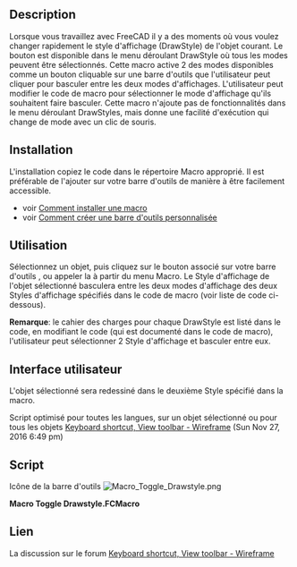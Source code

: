 <languages/>

{{Macro/fr
|Name=Macro Toggle Drawstyle
|Description=Lorsque vous travaillez avec FreeCAD, il arrive que vous souhaitiez changer rapidement le style de dessin de l'objet avec lequel vous travaillez. Cette possibilité est offerte par le menu déroulant Drawstyle qui permet de sélectionner n'importe quel style de dessin. Cette macro rend 2 des styles de dessin disponibles en tant que bouton cliquable sur une barre d'outils que l'utilisateur peut cliquer pour basculer entre les deux styles de dessin. L'utilisateur peut modifier le code de la macro pour sélectionner les deux styles de dessin entre lesquels il souhaite basculer. Il ne s'agit pas d'une fonctionnalité manquante dans le menu déroulant des styles de dessin, mais plutôt d'un niveau de commodité accru.
|Author=Piffpoof
|Version=2.0
|Date=2020-02-02
|FCVersion=0.17 et plus
|Download=[https://wiki.freecad.org/images/0/0b/Macro_Toggle_Drawstyle.png Icône de la barre d'outils]
|SeeAlso=[[Macro_Toggle_Drawstyle_Optimized/fr|Macro Toggle Drawstyle Optimized]] pour toutes les langues
}}

==Description==

Lorsque vous travaillez avec FreeCAD il y a des moments où vous voulez changer rapidement le style d'affichage (DrawStyle) de l'objet courant. Le bouton est disponible dans le menu déroulant DrawStyle où tous les modes peuvent être sélectionnés. Cette macro active 2 des modes disponibles comme un bouton cliquable sur une barre d'outils que l'utilisateur peut cliquer pour basculer entre les deux modes d'affichages. L'utilisateur peut modifier le code de macro pour sélectionner le mode d'affichage qu'ils souhaitent faire basculer. Cette macro n'ajoute pas de fonctionnalités dans le menu déroulant DrawStyles, mais donne une facilité d'exécution qui change de mode avec un clic de souris.

==Installation==

L'installation copiez le code dans le répertoire Macro approprié. Il est préférable de l'ajouter sur votre barre d'outils de manière à être facilement accessible.
* voir [[How_to_install_macros/fr|Comment installer une macro]]
* voir [[Customize_Toolbars/fr|Comment créer une barre d'outils personnalisée]]

<span id="Usage"></span>
==Utilisation==

Sélectionnez un objet, puis cliquez sur le bouton associé sur votre barre d'outils , ou appeler la à partir du menu Macro. Le Style d'affichage de  l'objet sélectionné basculera entre les deux modes d'affichage des deux Styles d'affichage spécifiés dans le code de macro (voir liste de code ci-dessous).

'''Remarque''': le cahier des charges pour chaque DrawStyle est listé dans le code, en modifiant le code (qui est documenté dans le code de macro), l'utilisateur peut sélectionner 2 Style d'affichage et basculer entre eux.

<span id="User_Interface"></span>
==Interface utilisateur==

L'objet sélectionné sera redessiné dans le deuxième Style spécifié dans la macro.

Script optimisé pour toutes les langues, sur un objet sélectionné ou pour tous les objets [https://forum.freecad.org/viewtopic.php?f=3&t=14336&start=40#p146239 Keyboard shortcut, View toolbar - Wireframe] (Sun Nov 27, 2016 6:49 pm)

==Script== 

Icône de la barre d'outils [[Image:Macro_Toggle_Drawstyle.png]]

'''Macro Toggle Drawstyle.FCMacro'''

{{MacroCode|code=
# -*- coding: utf-8 -*-
#
#
#			Macro: Toggle Draw Style
#
# This macros allows the user to switch between different Drawstyles by clicking on
# the button of a Macro in a toolbar.
#
# initial code:		triplus
# macro-isation:	piffpoof
#
# This macro switches (or toggles) between 2 selected styles from the Drawstyle menu.
# As written the macro toggles between "WireFrame" and "As is".
# Immediately below this text is a list of the legal values for the Drawstyle menu.
# The first 2 lines of executable code are of the form "DrawstyleA = " followed by
# the 2nd line which is of the form "DrawstyleB = ".
# These 2 lines specify which of the Drawstyle values the macro will toggle between.
# Drawstyle "As is" is the system default and so is specified as the first drawstyle.
# The second line specifies which drawstyle will be toggled to and from.
# Any of the legal values may be used, so if, for example, it is desired to toggle between
# the Shaded and Points drawstyles, then the 2 lines of code would be modified to be:
#
# drawstyleA = "Shaded"
# drawstyleB = "Points"
#
# but remember that the hash signs ('#') are not to be present on the executable lines.
#
###Legal Values for Drawstyle###
#
# 0 = "As is"
# 1 = "Flat lines"
# 2 = "Shaded
# 3 = "Wireframe"
# 4 = "Points"
# 5 = "Hidden line"
# 6 = "No shading"
#
################################

# triplus @ 2016, 2020
# Toggle global display mode
# ==============================

# 0 = "As is"
# 1 = "Flat lines"
# 2 = "Shaded
# 3 = "Wireframe"
# 4 = "Points"
# 5 = "Hidden line"
# 6 = "No shading"

styleA = 0
styleB = 3

# ==============================

from PySide import QtGui
import FreeCADGui as Gui

mw = Gui.getMainWindow()


act = {
    0: mw.findChild(QtGui.QAction, "Std_DrawStyleAsIs"),
    1: mw.findChild(QtGui.QAction, "Std_DrawStyleFlatLines"),
    2: mw.findChild(QtGui.QAction, "Std_DrawStyleShaded"),
    3: mw.findChild(QtGui.QAction, "Std_DrawStyleWireframe"),
    4: mw.findChild(QtGui.QAction, "Std_DrawStylePoints"),
    5: mw.findChild(QtGui.QAction, "Std_DrawStyleHiddenLine"),
    6: mw.findChild(QtGui.QAction, "Std_DrawStyleNoShading"),
}


actionA = act[styleA]
actionB = act[styleB]


if actionA.isChecked():
    actionB.trigger()
else:
    actionA.trigger()

}}

<span id="Link"></span>
==Lien==

La discussion sur le forum [https://forum.freecad.org/viewtopic.php?f=3&t=14336 Keyboard shortcut, View toolbar - Wireframe]

{{clear}}